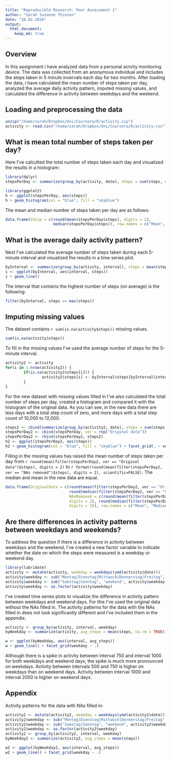 ```yaml
---
title: "Reproducible Research: Peer Assessment 1"
author: "Sarah Susanne Thiesen"
date: "28.02.2016"
output: 
  html_document:
    keep_md: true
---
```


## Overview

In this assignment i have analyzed data from a personal actvity monitoring device. The data was collected from an anonymous individual and includes the steps taken in 5 minute invervals each day for two months. After loading the data, i have calculated the mean number of steps taken per day, analyzed the average daily activity pattern, imputed missing values, and calculated the difference in activity between weekdays and the weekend.

## Loading and preprocessing the data

```r
unzip("/home/sarah/Dropbox/Uni/Coursera/R/activity.zip")
activity <- read.csv("/home/sarah/Dropbox/Uni/Coursera/R/activity.csv")
```

## What is mean total number of steps taken per day?

Here I've calculted the total number of steps taken each day and visualized the results in a histogram:

```r
library(dplyr)
stepsPerDay <- summarize(group_by(activity, date), steps = sum(steps, na.rm = TRUE))

library(ggplot2)
h <- ggplot(stepsPerDay, aes(steps))
h + geom_histogram(col = "blue", fill = "skyblue")
```

The mean and median number of steps taken per day are as follows:

```r
data.frame(Value = c(round(mean(stepsPerDay$steps), digits = 2), 
                     median(stepsPerDay$steps)), row.names = c("Mean", "Median"))
```

## What is the average daily activity pattern?

Next I've calculated the average number of steps taken during each 5-minute interval and visualized the results in a time series plot.

```r
byInterval <- summarize(group_by(activity, interval), steps = mean(steps, na.rm = TRUE))
i <- ggplot(byInterval, aes(interval, steps))
i + geom_line()
```

The interval that contains the highest number of steps (on average) is the following:

```r
filter(byInterval, steps == max(steps))
```

## Imputing missing values

The dataset contains ```r sum(is.na(activity$steps))``` missing values.

```r
sum(is.na(activity$steps))
```

To fill in the missing values I've used the average number of steps for the 5-minute interval.

```r
activity2 <- activity
for(i in 1:nrow(activity2)) {
        if(is.na(activity2$steps[i])) {
                activity2$steps[i] <- byInterval$steps[byInterval$interval == activity2$interval[i]]
        }
}
```

For the new dataset with missing values filled in I've also calculated the total number of steps per day, created a histogram and compared it with the histogram of the original data. As you can see, in the new data there are less days with a total step count of zero, and more days with a total step count of 10,000 to 12,000.

```r
steps2 <- cbind(summarize(group_by(activity2, date), steps = sum(steps, na.rm = TRUE)), ver = rep("NAs removed"))
stepsPerDay2 <- cbind(stepsPerDay, ver = rep("Original data"))
stepsPerDay2 <- rbind(stepsPerDay2, steps2)
h2 <- ggplot(stepsPerDay2, aes(steps))
h2 + geom_histogram(col = "blue", fill = "skyblue") + facet_grid(. ~ ver)
```

Filling in the missing values has raised the mean number of steps taken per day from ```r round(mean(filter(stepsPerDay2, ver == "Original data")$steps), digits = 2)``` to ```r format(round(mean(filter(stepsPerDay2, ver == "NAs removed")$steps), digits = 2), scientific=FALSE)```. The median and mean in the new data are equal.

```r
data.frame(OriginalData = c(round(mean(filter(stepsPerDay2, ver == "Original data")$steps), digits = 2), 
                            round(median(filter(stepsPerDay2, ver == "Original data")$steps), digits = 2)), 
                            NAsRemoved = c(round(mean(filter(stepsPerDay2, ver == "NAs removed")$steps), 
                            digits = 2), round(median(filter(stepsPerDay2, ver == "NAs removed")$steps), 
                            digits = 2)), row.names = c("Mean", "Median"))
```

## Are there differences in activity patterns between weekdays and weekends?

To address the question if there is a difference in activity between weekdays and the weekend, I've created a new factor variable to indicate whether the date on which the steps were measured is a weekday or weekend day.

```r
library(lubridate)
activity <- mutate(activity, weekday = weekdays(ymd(activity$date)))
activity$weekday <- sub("Montag|Dienstag|Mittwoch|Donnerstag|Freitag", "weekday", activity$weekday)
activity$weekday <- sub("Samstag|Sonntag", "weekend", activity$weekday)
activity$weekday <- as.factor(activity$weekday)
```

I've created time series plots to visualize the difference in activity pattern between weekdays and weekend days. For this I've used the original data without the NAs filled in. The activity patterns for the data with the NAs filled in does not look significantly different and I've included them in the appendix.

```r
activity <- group_by(activity, interval, weekday)
byWeekday <- summarize(activity, avg_steps = mean(steps, na.rm = TRUE))

w <- ggplot(byWeekday, aes(interval, avg_steps))
w + geom_line() + facet_grid(weekday ~ .)
```

Although there is a spike in activity between interval 750 and interval 1000 for both weekdays and weekend days, the spike is much more pronounced on weekdays. Activity between intervals 500 and 750 is higher on weekdays than on weekend days. Activity between interval 1000 and interval 2050 is higher on weekend days.

<h2>Appendix</h2>

Activity patterns for the data with NAs filled in:
```r
activity2 <- mutate(activity2, weekday = weekdays(ymd(activity2$date)))
activity2$weekday <- sub("Montag|Dienstag|Mittwoch|Donnerstag|Freitag", "weekday", activity2$weekday)
activity2$weekday <- sub("Samstag|Sonntag", "weekend", activity2$weekday)
activity2$weekday <- as.factor(activity2$weekday)
activity2 <- group_by(activity2, interval, weekday)
byWeekday2 <- summarize(activity2, avg_steps = mean(steps))

w2 <- ggplot(byWeekday2, aes(interval, avg_steps))
w2 + geom_line() + facet_grid(weekday ~ .)
```